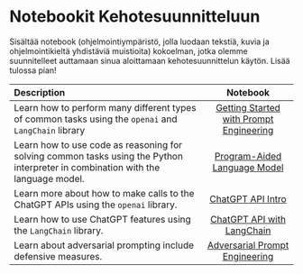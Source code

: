 # Notebookit Kehotesuunnitteluun

Sisältää notebook (ohjelmointiympäristö, jolla luodaan tekstiä, kuvia ja ohjelmointikieltä yhdistäviä muistioita) kokoelman, jotka olemme suunnitelleet auttamaan sinua aloittamaan kehotesuunnittelun käytön. Lisää tulossa pian!

| Description   | Notebook   | 
| :------------ | :---------: | 
|Learn how to perform many different types of common tasks using the `openai` and `LangChain` library|[Getting Started with Prompt Engineering](https://github.com/ncuhome/Prompt-Engineering-Guide/blob/main/notebooks/pe-lecture.ipynb)|
|Learn how to use code as reasoning for solving common tasks using the Python interpreter in combination with the language model.|[Program-Aided Language Model](https://github.com/ncuhome/Prompt-Engineering-Guide/blob/main/notebooks/pe-pal.ipynb)|
|Learn more about how to make calls to the ChatGPT APIs using the `openai` library.|[ChatGPT API Intro](https://github.com/ncuhome/Prompt-Engineering-Guide/blob/main/notebooks/pe-chatgpt-intro.ipynb)|
|Learn how to use ChatGPT features using the `LangChain` library. |[ChatGPT API with LangChain](https://github.com/ncuhome/Prompt-Engineering-Guide/blob/main/notebooks/pe-chatgpt-langchain.ipynb)|
|Learn about adversarial prompting include defensive measures.|[Adversarial Prompt Engineering](https://github.com/ncuhome/Prompt-Engineering-Guide/blob/main/notebooks/pe-chatgpt-adversarial.ipynb)|
